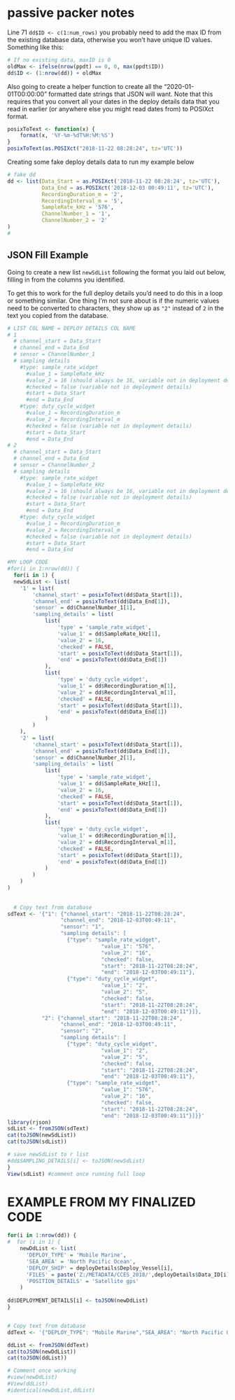 # passive packer notes

Line 71 `dd$ID <- c(1:num_rows)` you probably need to add the max ID from the existing database data, otherwise you won't have unique ID values.
Something like this:

```r
# If no existing data, maxID is 0
oldMax <- ifelse(nrow(ppdt) == 0, 0, max(ppdt$ID))
dd$ID <- (1:nrow(dd)) + oldMax
```

Also going to create a helper function to create all the "2020-01-01T00:00:00" formatted date strings that JSON will want. Note that this requires that you convert all your dates in the deploy details data that you read in earlier (or anywhere else you might read dates from) to POSIXct format.

```r
posixToText <- function(x) {
    format(x, '%Y-%m-%dT%H:%M:%S')
}
posixToText(as.POSIXct("2018-11-22 08:28:24", tz='UTC'))
```

Creating some fake deploy details data to run my example below

```r
# fake dd
dd <- list(Data_Start = as.POSIXct('2018-11-22 08:28:24', tz='UTC'),
           Data_End = as.POSIXct('2018-12-03 00:49:11', tz='UTC'),
           RecordingDuration_m = '2',
           RecordingInterval_m = '5',
           SampleRate_kHz = '576',
           ChannelNumber_1 = '1',
           ChannelNumber_2 = '2'
)
#           
```

## JSON Fill Example

Going to create a new list `newSdList` following the format you laid out below, filling in from the columns you identified.

To get this to work for the full deploy details you'd need to do this in a loop or something similar. 
One thing I'm not sure about is if the numeric values need to be converted to characters, they show up as `"2"` instead of `2` in the text you copied from the database.


```r
# LIST COL NAME = DEPLOY DETAILS COL NAME
# 1
  # channel_start = Data_Start 
  # channel_end = Data_End 
  # sensor = ChannelNumber_1
  # sampling details
    #type: sample_rate_widget
      #value_1 = SampleRate_kHz
      #value_2 = 16 (should always be 16, variable not in deployment details)
      #checked = false (variable not in deployment details)
      #start = Data_Start 
      #end = Data_End   
    #type: duty_cycle_widget 
      #value_1 = RecordingDuration_m
      #value_2 = RecordingInterval_m
      #checked = false (variable not in deployment details)
      #start = Data_Start 
      #end = Data_End
# 2
  # channel_start = Data_Start 
  # channel_end = Data_End 
  # sensor = ChannelNumber_2
  # sampling details
    #type: sample_rate_widget
      #value_1 = SampleRate_kHz
      #value_2 = 16 (should always be 16, variable not in deployment details)
      #checked = false (variable not in deployment details)
      #start = Data_Start 
      #end = Data_End   
    #type: duty_cycle_widget 
      #value_1 = RecordingDuration_m
      #value_2 = RecordingInterval_m
      #checked = false (variable not in deployment details)
      #start = Data_Start 
      #end = Data_End

#MY LOOP CODE
#for(i in 1:nrow(dd)) {
  for(i in 1) {
  newSdList <- list(
    '1' = list(
        'channel_start' = posixToText(dd$Data_Start[1]),
        'channel_end' = posixToText(dd$Data_End[1]),
        'sensor' = dd$ChannelNumber_1[1],
        'sampling_details' = list(
            list(
                'type' = 'sample_rate_widget',
                'value_1' = dd$SampleRate_kHz[1],
                'value_2' = 16,
                'checked' = FALSE,
                'start' = posixToText(dd$Data_Start[1]),
                'end' = posixToText(dd$Data_End[1])
            ),
            list(
                'type' = 'duty_cycle_widget',
                'value_1' = dd$RecordingDuration_m[1],
                'value_2' = dd$RecordingInterval_m[1],
                'checked' = FALSE,
                'start' = posixToText(dd$Data_Start[1]),
                'end' = posixToText(dd$Data_End[1])
            )
        )
    ),
    '2' = list(
        'channel_start' = posixToText(dd$Data_Start[1]),
        'channel_end' = posixToText(dd$Data_End[1]),
        'sensor' = dd$ChannelNumber_2[1],
        'sampling_details' = list(
            list(
                'type' = 'sample_rate_widget',
                'value_1' = dd$SampleRate_kHz[1],
                'value_2' = 16,
                'checked' = FALSE,
                'start' = posixToText(dd$Data_Start[1]),
                'end' = posixToText(dd$Data_End[1])
            ),
            list(
                'type' = 'duty_cycle_widget',
                'value_1' = dd$RecordingDuration_m[1],
                'value_2' = dd$RecordingInterval_m[1],
                'checked' = FALSE,
                'start' = posixToText(dd$Data_Start[1]),
                'end' = posixToText(dd$Data_End[1])
            )
        )
    )
)
        
        
  # Copy text from database 
sdText <- '{"1": {"channel_start": "2018-11-22T08:28:24", 
                 "channel_end": "2018-12-03T00:49:11", 
                 "sensor": "1", 
                 "sampling details": [
                   {"type": "sample_rate_widget", 
                              "value_1": "576", 
                              "value_2": "16", 
                              "checked": false, 
                              "start": "2018-11-22T08:28:24", 
                              "end": "2018-12-03T00:49:11"}, 
                   {"type": "duty_cycle_widget", 
                              "value_1": "2", 
                              "value_2": "5", 
                              "checked": false, 
                              "start": "2018-11-22T08:28:24", 
                              "end": "2018-12-03T00:49:11"}]}, 
           "2": {"channel_start": "2018-11-22T08:28:24", 
                 "channel_end": "2018-12-03T00:49:11", 
                 "sensor": "2", 
                 "sampling details": [
                   {"type": "duty_cycle_widget", 
                              "value_1": "2", 
                              "value_2": "5", 
                              "checked": false, 
                              "start": "2018-11-22T08:28:24", 
                              "end": "2018-12-03T00:49:11"}, 
                   {"type": "sample_rate_widget", 
                              "value_1": "576", 
                              "value_2": "16", 
                              "checked": false, 
                              "start": "2018-11-22T08:28:24", 
                              "end": "2018-12-03T00:49:11"}]}}'
library(rjson)
sdList <- fromJSON(sdText)
cat(toJSON(newSdList))
cat(toJSON(sdList))

# save newSdList to r list
#dd$SAMPLING_DETAILS[i] <- toJSON(newSdList)
}
View(sdList) #comment once running full loop
```

# EXAMPLE FROM MY FINALIZED CODE 
```r
for(i in 1:nrow(dd)) {
#  for (i in 1) {
    newDdList <- list(
      'DEPLOY_TYPE' = 'Mobile Marine',
      'SEA_AREA' = 'North Pacific Ocean',
      'DEPLOY_SHIP' = deployDetails$Deploy_Vessel[i],
      'FILES' = paste('Z:/METADATA/CCES_2018/',deployDetails$Data_ID[i],'/',deployDetails$Data_ID[i],'_GPS/',deployDetails$Data_ID[i],'_GPS.csv', sep = ""),
      'POSITION_DETAILS' = 'Satellite gps'
    )
    
dd$DEPLOYMENT_DETAILS[i] <- toJSON(newDdList)
}


# Copy text from database 
ddText <- '{"DEPLOY_TYPE": "Mobile Marine","SEA_AREA": "North Pacific Ocean","DEPLOY_SHIP": "R/V Ruben Lasker","FILES":"Z:/METADATA/CCES_2018/CCES_023/CCES_023_GPS/CCES_023_GPS.csv","POSITION_DETAILS": "Satellite gps"}'

ddList <- fromJSON(ddText)
cat(toJSON(newDdList))
cat(toJSON(ddList))

# Comment once working
#view(newDdList)
#View(ddList) 
#identical(newDdList,ddList)
```













